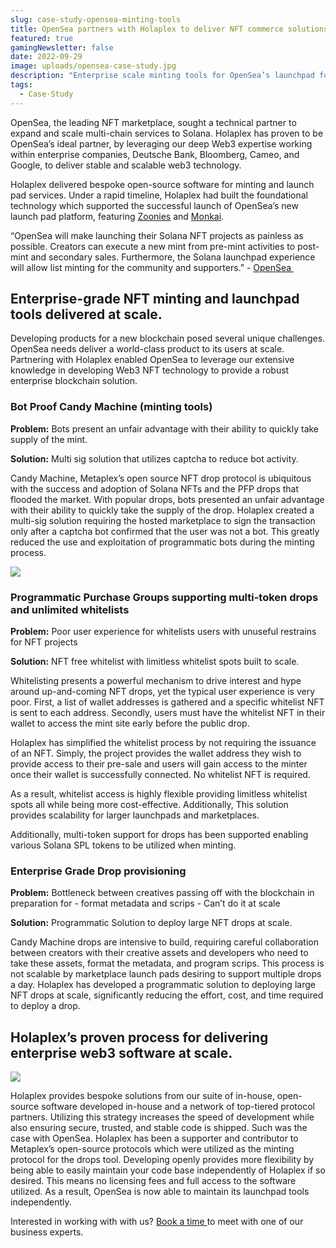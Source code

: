 ```yaml
---
slug: case-study-opensea-minting-tools
title: OpenSea partners with Holaplex to deliver NFT commerce solutions on Solana
featured: true
gamingNewsletter: false
date: 2022-09-29
image: uploads/opensea-case-study.jpg
description: "Enterprise scale minting tools for OpenSea’s launchpad for Solana NFTs. "
tags:
  - Case-Study
---
```

OpenSea, the leading NFT marketplace, sought a technical partner to expand and scale multi-chain services to Solana. Holaplex has proven to be OpenSea’s ideal partner, by leveraging our deep Web3 expertise working within enterprise companies, Deutsche Bank, Bloomberg, Cameo, and Google, to deliver stable and scalable web3 technology.  



Holaplex delivered bespoke open-source software for minting and launch pad services. Under a rapid timeline, Holaplex had built the foundational technology which supported the successful launch of OpenSea’s new launch pad platform, featuring [Zoonies](https://opensea.io/collection/zoonies/mint) and [Monkai](https://monkainft.com/).



“OpenSea will make launching their Solana NFT projects as painless as possible. Creators can execute a new mint from pre-mint activities to post-mint and secondary sales. Furthermore, the Solana launchpad experience will allow list minting for the community and supporters.” - [OpenSea ](https://opensea.io/blog/announcements/opensea-solana-launchpad/)



## Enterprise-grade NFT minting and launchpad tools delivered at scale.  

Developing products for a new blockchain posed several unique challenges. OpenSea needs deliver a world-class product to its users at scale. Partnering with Holaplex enabled OpenSea to leverage our extensive knowledge in developing Web3 NFT technology to provide a robust enterprise blockchain solution. 



### Bot Proof Candy Machine (minting tools)

**Problem:** Bots present an unfair advantage with their ability to quickly take supply of the mint. 

**Solution:** Multi sig solution that utilizes captcha to reduce bot activity. 

Candy Machine, Metaplex’s open source NFT drop protocol is ubiquitous with the success and adoption of Solana NFTs and the PFP drops that flooded the market. With popular drops, bots presented an unfair advantage with their ability to quickly take the supply of the drop. Holaplex created a multi-sig solution requiring the hosted marketplace to sign the transaction only after a captcha bot confirmed that the user was not a bot. This greatly reduced the use and exploitation of programmatic bots during the minting process.  

![](uploads/nft.png)

### Programmatic Purchase Groups supporting multi-token drops and unlimited whitelists

**Problem:** Poor user experience for whitelists users with unuseful restrains for NFT projects

**Solution:** NFT free whitelist with limitless whitelist spots built to scale. 

Whitelisting presents a powerful mechanism to drive interest and hype around up-and-coming NFT drops, yet the typical user experience is very poor. First, a list of wallet addresses is gathered and a specific whitelist NFT is sent to each address. Secondly, users must have the whitelist NFT in their wallet to access the mint site early before the public drop.

Holaplex has simplified the whitelist process by not requiring the issuance of an NFT. Simply, the project provides the wallet address they wish to provide access to their pre-sale and users will gain access to the minter once their wallet is successfully connected. No whitelist NFT is required. 

As a result, whitelist access is highly flexible providing limitless whitelist spots all while being more cost-effective. Additionally, This solution provides scalability for larger launchpads and marketplaces. 

Additionally, multi-token support for drops has been supported enabling various Solana SPL tokens to be utilized when minting. 



### Enterprise Grade Drop provisioning

**Problem:** Bottleneck between creatives passing off with the blockchain in preparation for - format metadata and scrips - Can’t do it at scale 

**Solution:** Programmatic Solution to deploy large NFT drops at scale. 

Candy Machine drops are intensive to build, requiring careful collaboration between creators with their creative assets and developers who need to take these assets, format the metadata, and program scrips. This process is not scalable by marketplace launch pads desiring to support multiple drops a day. Holaplex has developed a programmatic solution to deploying large NFT drops at scale, significantly reducing the effort, cost, and time required to deploy a drop. 



## Holaplex’s proven process for delivering enterprise web3 software at scale.

![](uploads/brand-lever-web3.png)

Holaplex provides bespoke solutions from our suite of in-house, open-source software developed in-house and a network of top-tiered protocol partners. Utilizing this strategy increases the speed of development while also ensuring secure, trusted, and stable code is shipped. Such was the case with OpenSea. Holaplex has been a supporter and contributor to Metaplex’s open-source protocols which were utilized as the minting protocol for the drops tool. Developing openly provides more flexibility by being able to easily maintain your code base independently of Holaplex if so desired. This means no licensing fees and full access to the software utilized. As a result, OpenSea is now able to maintain its launchpad tools independently. 

Interested in working with with us? [Book a time ](https://enterprise.holaplex.com/contact)to meet with one of our business experts.